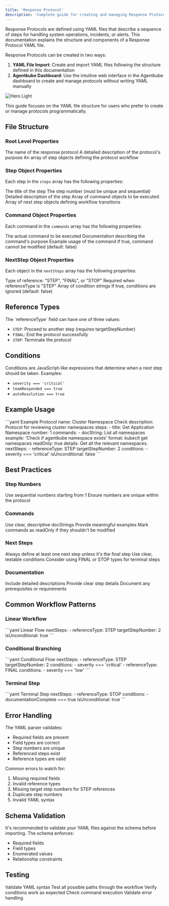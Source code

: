 ```yaml
---
title: 'Response Protocol'
description: 'Complete guide for creating and managing Response Protocol'
---
```


Response Protocols are defined using YAML files that describe a sequence of steps for handling system operations, incidents, or alerts. This documentation explains the structure and components of a Response Protocol YAML file.

<Tip>
Response Protocols can be created in two ways:

1. **YAML File Import**: Create and import YAML files following the structure defined in this documentation
2. **Agentkube Dashboard**: Use the intuitive web interface in the Agentkube dashboard to create and manage protocols without writing YAML manually
</Tip>

<img
  src="/images/response-protocol.png"
  alt="Hero Light"
/>

This guide focuses on the YAML file structure for users who prefer to create or manage protocols programmatically.

## File Structure

### Root Level Properties

<ResponseField name="name" type="string" required>
  The name of the response protocol
</ResponseField>

<ResponseField name="description" type="string" required>
  A detailed description of the protocol's purpose
</ResponseField>

<ResponseField name="steps" type="array" required>
  An array of step objects defining the protocol workflow
</ResponseField>

### Step Object Properties

Each step in the `steps` array has the following properties:

<ResponseField name="title" type="string" required>
  The title of the step
</ResponseField>

<ResponseField name="number" type="integer" required>
  The step number (must be unique and sequential)
</ResponseField>

<ResponseField name="details" type="string">
  Detailed description of the step
</ResponseField>

<ResponseField name="commands" type="array" required>
  Array of command objects to be executed
</ResponseField>

<ResponseField name="nextSteps" type="array">
  Array of next step objects defining workflow transitions
</ResponseField>

### Command Object Properties

Each command in the `commands` array has the following properties:

<ResponseField name="format" type="string" required>
  The actual command to be executed
</ResponseField>

<ResponseField name="docString" type="string">
  Documentation describing the command's purpose
</ResponseField>

<ResponseField name="example" type="string">
  Example usage of the command
</ResponseField>

<ResponseField name="readOnly" type="boolean">
  If true, command cannot be modified (default: false)
</ResponseField>

### NextStep Object Properties

Each object in the `nextSteps` array has the following properties:

<ResponseField name="referenceType" type="string" required>
  Type of reference: "STEP", "FINAL", or "STOP"
</ResponseField>

<ResponseField name="targetStepNumber" type="integer">
  Required when referenceType is "STEP"
</ResponseField>

<ResponseField name="conditions" type="array">
  Array of condition strings
</ResponseField>

<ResponseField name="isUnconditional" type="boolean">
  If true, conditions are ignored (default: false)
</ResponseField>

## Reference Types

<Card>
The `referenceType` field can have one of three values:

- `STEP`: Proceed to another step (requires targetStepNumber)
- `FINAL`: End the protocol successfully
- `STOP`: Terminate the protocol
</Card>

## Conditions

<Note>
Conditions are JavaScript-like expressions that determine when a next step should be taken. Examples:

- `severity === 'critical'`
- `teamResponded === true`
- `autoResolution === true`
</Note>

## Example Usage

<CodeGroup>
```yaml Example Protocol
name: Cluster Namespace Check
description: Protocol for reviewing cluster namespaces
steps:
  - title: Get Application Namespace
    number: 1
    commands:
      - docString: List all namespaces
        example: 'Check if agentkube namespace exists'
        format: kubectl get namespaces
        readOnly: true
    details: Get all the relevant namespaces.
    nextSteps:
      - referenceType: STEP
        targetStepNumber: 2
        conditions:
          - severity === 'critical'
        isUnconditional: false
```
</CodeGroup>

## Best Practices

### Step Numbers

<Steps>
  <Step title="Sequential Numbering">
    Use sequential numbers starting from 1
  </Step>
  <Step title="Uniqueness">
    Ensure numbers are unique within the protocol
  </Step>
</Steps>

### Commands

<Steps>
  <Step title="Documentation">
    Use clear, descriptive docStrings
  </Step>
  <Step title="Examples">
    Provide meaningful examples
  </Step>
  <Step title="Access Control">
    Mark commands as readOnly if they shouldn't be modified
  </Step>
</Steps>

### Next Steps

<Steps>
  <Step title="Flow Definition">
    Always define at least one next step unless it's the final step
  </Step>
  <Step title="Conditions">
    Use clear, testable conditions
  </Step>
  <Step title="Terminal States">
    Consider using FINAL or STOP types for terminal steps
  </Step>
</Steps>

### Documentation

<Steps>
  <Step title="Details">
    Include detailed descriptions
  </Step>
  <Step title="Steps">
    Provide clear step details
  </Step>
  <Step title="Requirements">
    Document any prerequisites or requirements
  </Step>
</Steps>

## Common Workflow Patterns

### Linear Workflow

<CodeGroup>
```yaml Linear Flow
nextSteps:
  - referenceType: STEP
    targetStepNumber: 2
    isUnconditional: true
```
</CodeGroup>

### Conditional Branching

<CodeGroup>
```yaml Conditional Flow
nextSteps:
  - referenceType: STEP
    targetStepNumber: 2
    conditions:
      - severity === 'critical'
  - referenceType: FINAL
    conditions:
      - severity === 'low'
```
</CodeGroup>

### Terminal Step

<CodeGroup>
```yaml Terminal Step
nextSteps:
  - referenceType: STOP
    conditions:
      - documentationComplete === true
    isUnconditional: true
```
</CodeGroup>

## Error Handling

<Card title="YAML Parser Validation">
The YAML parser validates:

- Required fields are present
- Field types are correct
- Step numbers are unique
- Referenced steps exist
- Reference types are valid
</Card>

<Warning>
Common errors to watch for:

1. Missing required fields
2. Invalid reference types
3. Missing target step numbers for STEP references
4. Duplicate step numbers
5. Invalid YAML syntax
</Warning>

## Schema Validation

<Note>
It's recommended to validate your YAML files against the schema before importing. The schema enforces:

- Required fields
- Field types
- Enumerated values
- Relationship constraints
</Note>

## Testing

<Steps>
  <Step title="Syntax Validation">
    Validate YAML syntax
  </Step>
  <Step title="Path Testing">
    Test all possible paths through the workflow
  </Step>
  <Step title="Condition Verification">
    Verify conditions work as expected
  </Step>
  <Step title="Command Testing">
    Check command execution
  </Step>
  <Step title="Error Handling">
    Validate error handling
  </Step>
</Steps>